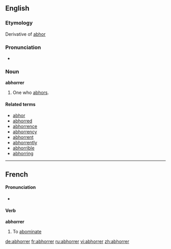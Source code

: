 ==English==

===Etymology===
Derivative of [[abhor]]

===Pronunciation===
*{{audio|en-us-abhorrer.ogg|Audio (US)}}

===Noun===
'''abhorrer'''
# One who [[abhor]]s.

====Related terms====
*[[abhor]]
*[[abhorred]]
*[[abhorrence]]
*[[abhorrency]]
*[[abhorrent]]
*[[abhorrently]]
*[[abhorrible]]
*[[abhorring]]

----

==French==

====Pronunciation====
* {{IPA|/a.bɔ.ʁe/}}

====Verb====
'''abhorrer'''
# To [[abominate]]

[[de:abhorrer]]
[[fr:abhorrer]]
[[ru:abhorrer]]
[[vi:abhorrer]]
[[zh:abhorrer]]